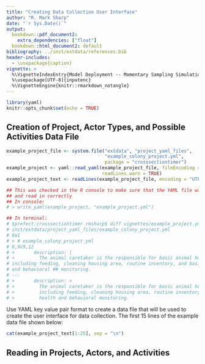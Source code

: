 ```yaml
---
title: "Creating Data Collection User Interface"
author: "R. Mark Sharp"
date: "`r Sys.Date()`"
output:
  bookdown::pdf_document2:
    extra_dependencies: ["float"]
  bookdown::html_document2: default
bibliography: ../inst/extdata/references.bib
header-includes:
  - \usepackage{caption}
vignette: >
  %\VignetteIndexEntry{Model Deployment -- Momentary Sampling Simulations}
  %\usepackage[UTF-8]{inputenc}
  %\VignetteEngine{knitr::rmarkdown_notangle}
---
```


```r
library(yaml)
knitr::opts_chunk$set(echo = TRUE)
```

## Creation of Project, Actor Types, and Possible Activities Data File

```r

example_project_file <- system.file("extdata", "project_yaml_files",
                                    "example_colony_project.yml", 
                                    package = "crosssectiontimer")
example_project <- yaml::read_yaml(example_project_file, fileEncoding = "UTF-8", 
                                   readLines.warn = TRUE)
example_project_text <- readLines(example_project_file, encoding = "UTF-8")

```


```r
## This was checked in the R console to make sure that the YAML file was formed
## and read in correctly
## In console:
# > write_yaml(example_project, "example_project.yml")

## In terminal:
# $prefect:crosssectiontimer rmsharp$ diff vignettes/example_project.yml \\
# inst/extdata/project_yaml_files/example_colony_project.yml 
# 0a1
# > # example_colony_project.yml
# 8,9c9,12
# <       description: |
# <         The animal caretaker is the responsible for basic animal husbandry \\
# including feeding, cleaning housing area, routine inventory, and basic health\\
# and behavioral ## monitoring.
# ---
# >       description: >
# >         The animal caretaker is the responsible for basic animal husbandry
# >         including feeding, cleaning housing area, routine inventory, and basic
# >         health and behavioral monitoring.

```


Use YAML key value pair format to create a data file that will be used to 
create the user interface for data collection.  The first 15 lines of the
example data file shown below:

```r
cat(example_project_text[1:25], sep = "\n")

```


## Reading in Projects, Actors, and Activities

